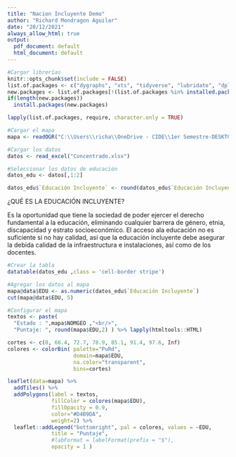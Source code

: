 ```yaml
---
title: "Nacion Incluyente Demo"
author: "Richard Mondragon Aguilar"
date: "20/12/2021"
always_allow_html: true
output:
  pdf_document: default
  html_document: default
---
```


```r
#Cargar librerías
knitr::opts_chunk$set(include = FALSE)
list.of.packages <- c("dygraphs", "xts", "tidyverse", "lubridate", "dplyr", "sf", "ggplot2", "readxl", "stringr", "RColorBrewer", "scales", "leaflet", "htmltools", "kableExtra", "plotly", "rgdal", "leaflet", "plotly", "DT")
new.packages <- list.of.packages[!(list.of.packages %in% installed.packages()[,"Package"])]
if(length(new.packages))  
  install.packages(new.packages)

lapply(list.of.packages, require, character.only = TRUE)
```

```r
#Cargar el mapa
mapa <- readOGR("C:\\Users\\richa\\OneDrive - CIDE\\1er Semestre-DESKTOP-RPQUJJA\\Manejo de bases de datos\\Nacion Incluyente", layer="republica")
```

```r
#Cargar los datos
datos <- read_excel("Concentrado.xlsx")
```

```r
#Seleccionar los datos de educación
datos_edu <- datos[,1:2]

datos_edu$`Educación Incluyente` <- round(datos_edu$`Educación Incluyente`*100, 2)
```

¿QUÉ ES LA EDUCACIÓN INCLUYENTE?

Es la oportunidad que tiene la sociedad de poder ejercer el derecho fundamental a la educación, eliminando cualquier barrera de género, etnia, discapacidad y estrato socioeconómico. El acceso ala educación no es suficiente si no hay calidad, así que la educación incluyente debe asegurar la debida calidad de la infraestructura e instalaciones, así como de los docentes.

```r
#Crear la tabla
datatable(datos_edu ,class = 'cell-border stripe')
```
```r
#Agregar los datos al mapa 
mapa@data$EDU <- as.numeric(datos_edu$`Educación Incluyente`)
cut(mapa@data$EDU, 5)
```

```r
#Configurar el mapa 
textos <- paste(
  "Estado : ",mapa$NOMGEO ,"<br/>",
  "Puntaje: ", round(mapa$EDU,2) ) %>% lapply(htmltools::HTML)

cortes <- c(0, 66.4, 72.7, 78.9, 85.1, 91.4, 97.6, Inf)
colores <- colorBin( palette="PuRd", 
                     domain=mapa$EDU, 
                     na.color="transparent", 
                     bins=cortes) 

leaflet(data=mapa) %>% 
  addTiles() %>% 
  addPolygons(label = textos, 
              fillColor = colores(mapa$EDU),
              fillOpacity = 0.9,
              color="#D4B9DA",
              weight=2) %>%
  leaflet::addLegend("bottomright", pal = colores, values = ~EDU,
              title = "Puntaje",
              #labFormat = labelFormat(prefix = "$"),
              opacity = 1 )
```